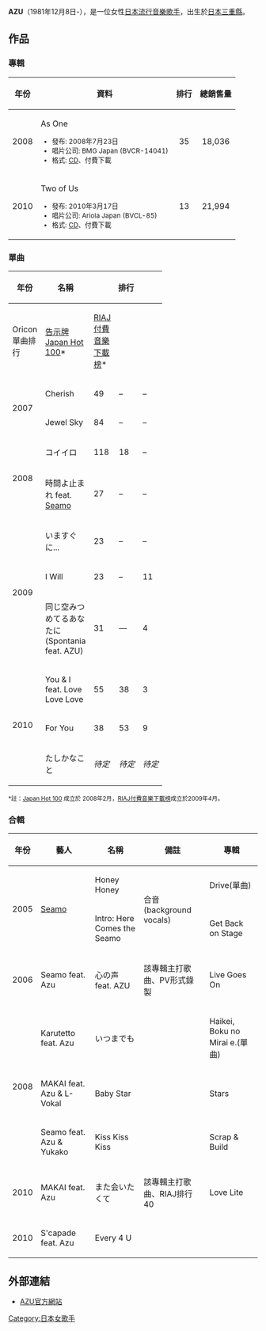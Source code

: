 {{Unreferenced|time=2015-08-23T12:20:34+00:00}}
{{藝人
| 姓名 = 
| 類型 = 女歌手
| 圖片 = 
| 圖片尺寸 = 
| 圖片簡介 = 
| 外文名 = 
| 外文 =
| 英文名 = 
| 羅馬拼音 = 
| 綽號 = 
| 國籍 = {{JPN}}
| 出生日期 = {{birth_date_and_age|1981|12|8}}
| 出生地點 = {{JPN}}[[三重縣|三重縣]][[津市_(日本)|津市]]
| 職業 = 歌手
| 語言 = [[日本語|日本語]]
| 教育程度 = 
| 音樂類型 = [[J-Pop|J-Pop]]、[[R&B|R&B]]
| 演奏樂器 = 
| 代表作 = 
| 活躍年代 = 1997年至今
| 唱片公司 =  BMG Japan (2006-2009)<br />Ariola Japan (2009至今)
| 經紀公司 = 
| 網站 = {{URL|www.sonymusic.co.jp/Music/Info/azu/}}
| 獎項 =
}}

'''AZU'''（1981年12月8日-），是一位女性[[日本流行音樂|日本流行音樂]][[歌手|歌手]]，出生於[[日本|日本]][[三重縣|三重縣]]。

==作品==
===專輯===
{| class="wikitable"
! rowspan="1"| 年份
! rowspan="1"| 資料
! colspan="1"| 排行
! colspan="1"| 總銷售量
|-
| align="center"|2008
|As One
<small>
*發布: 2008年7月23日
*唱片公司: BMG Japan (BVCR-14041)
*格式: [[CD|CD]]、付費下載
</small>
|align="center"|35
|align="center"|18,036
|-
| align="center"|2010
|Two of Us
<small>
*發布: 2010年3月17日
*唱片公司: Ariola Japan (BVCL-85)
*格式: [[CD|CD]]、付費下載
</small>
|align="center"|13
|align="center"|21,994
|}

===單曲===
{| class="wikitable" style="text-align:center" 
|- 
! rowspan="2"| 年份
! rowspan="2"| 名稱
! colspan="3"| 排行
! rowspan="2"| Oricon 總銷售量
! rowspan="2"| 所屬專輯
|- style="font-size:smaller;"
!width="35"|Oricon單曲排行
!width="35"|[[告示牌_(雜誌)|告示牌]] [[Japan_Hot_100|Japan Hot 100]]*
!width="35"|[[RIAJ付費音樂下載榜|RIAJ付費音樂下載榜]]*
|-
| rowspan="2"|2007
| align="left"|Cherish
| 49
| –
| –
| 5,135
|align="left" rowspan="4"|As One
|-
| align="left"|Jewel Sky
| 84
| –
| –
| 1,525
|-
| rowspan="2"|2008
| align="left"|コイイロ
| 118
| 18
| –
| 1,055
|-
| align="left"|時間よ止まれ feat. [[Seamo|Seamo]]
| 27
| –
| –
| 11,157
|-
| rowspan="3"|2009
| align="left"|いますぐに...
| 23
| –
| –
| 11,270
|align="left" rowspan="2"|Two of Us
|-
| align="left"|I Will
| 23
| –
| 11
| 6,284
|-
| align="left"|同じ空みつめてるあなたに (Spontania feat. AZU)
| 31
| —
| 4
| 5,326
|align="left" rowspan="1"|Collaborations Best!!
|-
| rowspan="3"|2010
| align="left"|You & I feat. Love Love Love
| 55
| 38
| 3
| 3,247
|align="left" rowspan="2"|Two of Us
|-
| align="left"|For You
| 38
| 53
| 9
| 2,933
|-
| align="left"|たしかなこと
| ''待定''
| ''待定''
| ''待定''
| ''待定''
|align="left" rowspan="1"|''待定''
|}
<small>*註：[[Japan_Hot_100|Japan Hot 100]] 成立於 2008年2月，[[RIAJ付費音樂下載榜|RIAJ付費音樂下載榜]]成立於2009年4月。</small>


===合輯===
{| class="wikitable" style="text-align:center" 
|- 
! rowspan="1"| 年份
! rowspan="1"| 藝人
! rowspan="1"| 名稱
! rowspan="1"| 備註
! rowspan="1"| 專輯
|-
| rowspan="2"|2005
| rowspan="2" align="left"|[[Seamo|Seamo]]
| align="left"|Honey Honey
| rowspan="2" align="left"|合音(background vocals)
|align="left" rowspan="1"|Drive(單曲)
|-
| align="left"|Intro: Here Comes the Seamo
| align="left" rowspan="1"|Get Back on Stage
|-
| rowspan="1"|2006
| rowspan="1" align="left"|Seamo feat. Azu
| align="left"|心の声 feat. AZU
| rowspan="1" align="left"|該專輯主打歌曲、PV形式錄製
|align="left" rowspan="1"|Live Goes On
|-
| rowspan="3"|2008
| rowspan="1" align="left"|Karutetto feat. Azu
| align="left"|いつまでも
| rowspan="1" align="left"|
|align="left" rowspan="1"|Haikei, Boku no Mirai e.(單曲)
|-
| rowspan="1" align="left"|MAKAI feat. Azu & L-Vokal
| align="left"|Baby Star
| rowspan="1" align="left"|
|align="left" rowspan="1"|Stars
|-
| rowspan="1" align="left"|Seamo feat. Azu & Yukako
| align="left"|Kiss Kiss Kiss
| rowspan="1" align="left"|
|align="left" rowspan="1"|Scrap & Build
|-
| rowspan="1"|2010
| rowspan="1" align="left"|MAKAI feat. Azu
| align="left"|また会いたくて
| rowspan="1" align="left"|該專輯主打歌曲、RIAJ排行40
|align="left" rowspan="1"|Love Lite
|-
| rowspan="1"|2010
| rowspan="1" align="left"|S'capade feat. Azu
| align="left"|Every 4 U
| rowspan="1" align="left"|
|align="left" rowspan="1"|
|}

==外部連結==
*{{ja}}[http://www.sonymusic.co.jp/Music/Info/azu/ AZU官方網站]{{Wayback|url=http://www.sonymusic.co.jp/Music/Info/azu/ |date=20110210093643 }}


[[Category:日本女歌手|Category:日本女歌手]]